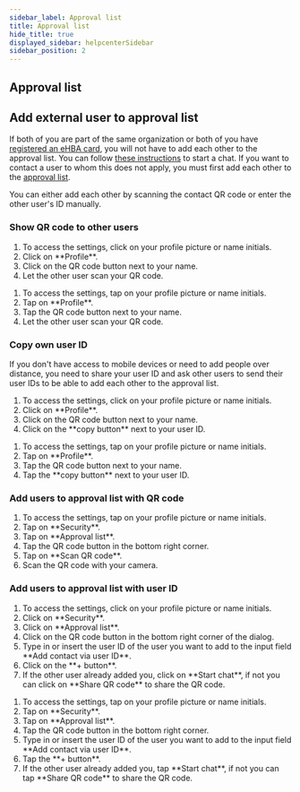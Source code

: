 ```yaml
---
sidebar_label: Approval list
title: Approval list
hide_title: true
displayed_sidebar: helpcenterSidebar
sidebar_position: 2
---
```




<div class="hero hero--primary">
  <div class="container">
    <h2 class="hero__title">Approval list</h2>
  </div>
</div>

## Add external user to approval list

If both of you are part of the same organization or both of you have [registered an eHBA card](./use-ehba), you will not have to add each other to the approval list. You can follow [these instructions](../using-famedly/chats#start-direct-chat) to start a chat.
If you want to contact a user to whom this does not apply, you must first add each other to the [approval list](./approval-list).  

You can either add each other by scanning the contact QR code or enter the other user's ID manually.   

### Show QR code to other users

<Tabs>
  <TabItem value="desktop" label="Desktop">
  <ol>
    <li>To access the settings, click on your profile picture or name initials.</li>
    <li>Click on **Profile**.</li>
    <li>Click on the QR code button next to your name.</li>
    <li>Let the other user scan your QR code.</li>
  </ol>
  </TabItem>
  <TabItem value="mobile" label="Mobile">
  <ol>
    <li>To access the settings, tap on your profile picture or name initials.</li>
    <li>Tap on **Profile**.</li>
    <li>Tap the QR code button next to your name.</li>
    <li>Let the other user scan your QR code.</li>
  </ol>
  </TabItem>
</Tabs>

### Copy own user ID

If you don't have access to mobile devices or need to add people over distance, you need to share your user ID
and ask other users to send their user IDs to be able to add each other to the approval list. 

<Tabs>
  <TabItem value="desktop" label="Desktop">
  <ol>
    <li>To access the settings, click on your profile picture or name initials.</li>
    <li>Click on **Profile**.</li>
    <li>Click on the QR code button next to your name.</li>
    <li>Click on the **copy button** next to your user ID.</li>
  </ol>
  </TabItem>
  <TabItem value="mobile" label="Mobile">
  <ol>
    <li>To access the settings, tap on your profile picture or name initials.</li>
    <li>Tap on **Profile**.</li>
    <li>Tap the QR code button next to your name.</li>
    <li>Tap the **copy button** next to your user ID.</li>
  </ol>
  </TabItem>
</Tabs>

### Add users to approval list with QR code

<Tabs>
  <TabItem value="mobile" label="Mobile">
  <ol>
    <li>To access the settings, tap on your profile picture or name initials.</li>
    <li>Tap on **Security**.</li>
    <li>Tap on **Approval list**.</li>
    <li>Tap the QR code button in the bottom right corner.</li>
    <li>Tap on **Scan QR code**.</li>
    <li>Scan the QR code with your camera.</li>
  </ol>
  </TabItem>
</Tabs>

### Add users to approval list with user ID

<Tabs>
  <TabItem value="desktop" label="Desktop">
  <ol>
    <li>To access the settings, click on your profile picture or name initials.</li>
    <li>Click on **Security**.</li>
    <li>Click on **Approval list**.</li>
    <li>Click on the QR code button in the bottom right corner of the dialog.</li>
    <li>Type in or insert the user ID of the user you want to add to the input field **Add contact via user ID**.</li>
    <li>Click on the **+ button**.</li>
    <li>If the other user already added you, click on **Start chat**, if not you can click on **Share QR code** to share the QR code.</li>
  </ol>
  </TabItem>
  <TabItem value="mobile" label="Mobile">
  <ol>
    <li>To access the settings, tap on your profile picture or name initials.</li>
    <li>Tap on **Security**.</li>
    <li>Tap on **Approval list**.</li>
    <li>Tap the QR code button in the bottom right corner.</li>
    <li>Type in or insert the user ID of the user you want to add to the input field **Add contact via user ID**.</li>
    <li>Tap the **+ button**.</li>
    <li>If the other user already added you, tap **Start chat**, if not you can tap **Share QR code** to share the QR code.</li>
  </ol>
  </TabItem>
</Tabs>

